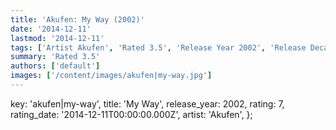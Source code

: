 ```yaml
---
title: 'Akufen: My Way (2002)'
date: '2014-12-11'
lastmod: '2014-12-11'
tags: ['Artist Akufen', 'Rated 3.5', 'Release Year 2002', 'Release Decade 2000']
summary: 'Rated 3.5'
authors: ['default']
images: ['/content/images/akufen|my-way.jpg']
---
```


  key: 'akufen|my-way',
  title: 'My Way',
  release_year: 2002,
  rating: 7,
  rating_date: '2014-12-11T00:00:00.000Z',
  artist: 'Akufen',
};

<MusicRating data={data} />
